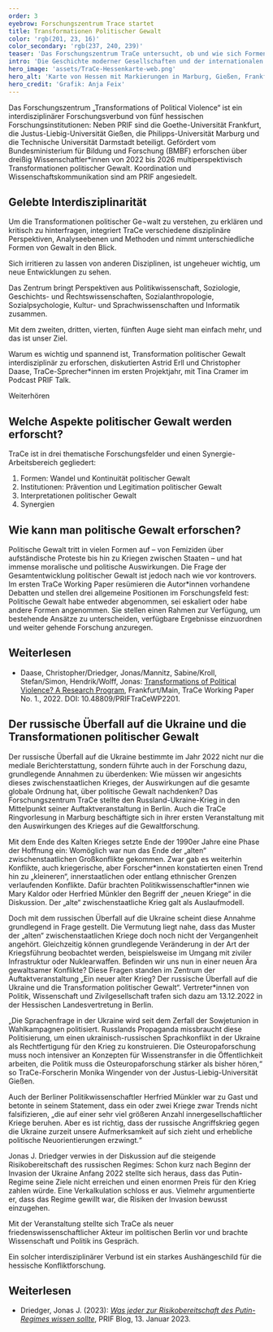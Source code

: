 ```yaml
---
order: 3
eyebrow: Forschungszentrum Trace startet
title: Transformationen Politischer Gewalt
color: 'rgb(201, 23, 16)'
color_secondary: 'rgb(237, 240, 239)'
teaser: 'Das Forschungszentrum TraCe untersucht, ob und wie sich Formen von politischer Gewalt verändern – zum Beispiel im Krieg zwischen Russland und Ukraine.'
intro: 'Die Geschichte moderner Gesellschaften und der internationalen Beziehungen wird üblicherweise als ein schrittweiser Verzicht auf Gewalt erzählt. Von einer Überwindung politischer Gewalt kann allerdings keine Rede sein. Aktuelle Tendenzen weisen vielmehr in die entgegengesetzte Richtung: Das weltweite Konfliktgeschehen hat an Intensität wieder zugenommen; Globalisierung und technologischer Wandel ermöglichen neue Formen kriegerischer und terroristischer Gewalt. Diese Entwicklungen verweisen auf Transformationen, die existierende Normen und Praktiken zur Einhegung politischer Gewalt herausfordern. Das Forschungszentrum „Transformations of Political Violence“ (TraCe) untersucht diese Entwicklungen mit dem Ziel, die Konsequenzen für den innergesellschaftlichen und internationalen Frieden zu identifizieren und Strategien zur Eindämmung politischer Gewalt unter den sich verändernden Bedingungen zu entwickeln.'
hero_image: 'assets/TraCe-Hessenkarte-web.png'
hero_alt: 'Karte von Hessen mit Markierungen in Marburg, Gießen, Frankfurt und Darmstadt, umschlungen von gestrichelten Linien'
hero_credit: 'Grafik: Anja Feix' 
---
```


<Callout eyebrow="Infobox" title="Wer ist TraCe?" expandable={false}>

Das Forschungszentrum „Transformations of Political Violence“ ist ein interdisziplinärer Forschungsverbund von fünf hessischen Forschungsinstitutionen: Neben PRIF sind die Goethe-Universität Frankfurt, die Justus-Liebig-Universität Gießen, die Philipps-Universität Marburg und die Technische Universität Darmstadt beteiligt. Gefördert vom Bundesministerium für Bildung und Forschung (BMBF) erforschen über dreißig Wissenschaftler\*innen von 2022 bis 2026 multiperspektivisch Transformationen politischer Gewalt. Koordination und Wissenschaftskommunikation sind am PRIF angesiedelt.

</Callout>

## Gelebte Interdisziplinarität

Um die Transformationen politischer Ge¬walt zu verstehen, zu erklären und kritisch zu hinterfragen, integriert TraCe verschiedene disziplinäre Perspektiven, Analyseebenen und Methoden und nimmt unterschiedliche Formen von Gewalt in den Blick.

<Quote cite="Christopher Daase, PRIF TALK vom 23.03.2023">

Sich irritieren zu lassen von anderen Disziplinen, ist ungeheuer wichtig, um neue Entwicklungen zu sehen.

</Quote>

Das Zentrum bringt Perspektiven aus Politikwissenschaft, Soziologie, Geschichts- und Rechtswissenschaften, Sozialanthropologie, Sozialpsychologie, Kultur- und Sprachwissenschaften und Informatik zusammen.

<Quote cite="Astrid Erll, PRIF TALK vom 23.03.2023">

Mit dem zweiten, dritten, vierten, fünften Auge sieht man einfach mehr, und das ist unser Ziel.

</Quote>

Warum es wichtig und spannend ist, Transformation politischer Gewalt interdisziplinär zu erforschen, diskutierten Astrid Erll und Christopher Daase, TraCe-Sprecher\*innen im ersten Projektjahr, mit Tina Cramer im Podcast PRIF Talk.

<CallToAction url="https://blog.prif.org/2023/03/23/podcast-006-die-transformation-politischer-gewalt/">

Weiterhören

</CallToAction>

## Welche Aspekte politischer Gewalt werden erforscht?

TraCe ist in drei thematische Forschungsfelder und einen Synergie-Arbeitsbereich gegliedert:

1. Formen: Wandel und Kontinuität politischer Gewalt
2. Institutionen: Prävention und Legitimation politischer Gewalt
3. Interpretationen politischer Gewalt
4. Synergien

## Wie kann man politische Gewalt erforschen?

Politische Gewalt tritt in vielen Formen auf – von Femiziden über aufständische Proteste bis hin zu Kriegen zwischen Staaten – und hat immense moralische und politische Auswirkungen. Die Frage der Gesamtentwicklung politischer Gewalt ist jedoch nach wie vor kontrovers. Im ersten TraCe Working Paper resümieren die Autor\*innen vorhandene Debatten und stellen drei allgemeine Positionen im Forschungsfeld fest: Politische Gewalt habe entweder abgenommen, sei eskaliert oder habe andere Formen angenommen. Sie stellen einen Rahmen zur Verfügung, um bestehende Ansätze zu unterscheiden, verfügbare Ergebnisse einzuordnen und weiter gehende Forschung anzuregen.

<Notes>

## Weiterlesen 

- Daase, Christopher/Driedger, Jonas/Mannitz, Sabine/Kroll, Stefan/Simon, Hendrik/Wolff, Jonas: [Transformations of Political Violence? A Research Program](https://www.hsfk.de/publikationen/publikationssuche/publikation/transformations-of-political-violence), Frankfurt/Main, TraCe Working Paper No. 1., 2022. DOI: 10.48809/PRIFTraCeWP2201.

</Notes>

## Der russische Überfall auf die Ukraine und die Transformationen politischer Gewalt

Der russische Überfall auf die Ukraine bestimmte im Jahr 2022 nicht nur die mediale Berichterstattung, sondern führte auch in der Forschung dazu, grundlegende Annahmen zu überdenken: Wie müssen wir angesichts dieses zwischenstaatlichen Krieges, der Auswirkungen auf die gesamte globale Ordnung hat, über politische Gewalt nachdenken? Das Forschungszentrum TraCe stellte den Russland-Ukraine-Krieg in den Mittelpunkt seiner Auftaktveranstaltung in Berlin. Auch die TraCe Ringvorlesung in Marburg beschäftigte sich in ihrer ersten Veranstaltung mit den Auswirkungen des Krieges auf die Gewaltforschung.

Mit dem Ende des Kalten Krieges setzte Ende der 1990er Jahre eine Phase der Hoffnung ein: Womöglich war nun das Ende der „alten“ zwischenstaatlichen Großkonflikte gekommen. Zwar gab es weiterhin Konflikte, auch kriegerische, aber Forscher\*innen konstatierten einen Trend hin zu „kleineren“, innerstaatlichen oder entlang ethnischer Grenzen verlaufenden Konflikte. Dafür brachten Politikwissenschaftler\*innen wie Mary Kaldor oder Herfried Münkler den Begriff der „neuen Kriege“ in die Diskussion. Der „alte“ zwischenstaatliche Krieg galt als Auslaufmodell. 

Doch mit dem russischen Überfall auf die Ukraine scheint diese Annahme grundlegend in Frage gestellt. Die Vermutung liegt nahe, dass das Muster der „alten“ zwischenstaatlichen Kriege doch noch nicht der Vergangenheit angehört. Gleichzeitig können grundlegende Veränderung in der Art der Kriegsführung beobachtet werden, beispielsweise im Umgang mit ziviler Infrastruktur oder Nuklearwaffen. Befinden wir uns nun in einer neuen Ära gewaltsamer Konflikte? Diese Fragen standen im Zentrum der Auftaktveranstaltung „Ein neuer alter Krieg? Der russische Überfall auf die Ukraine und die Transformation politischer Gewalt“. Vertreter\*innen von Politik, Wissenschaft und Zivilgesellschaft trafen sich dazu am 13.12.2022 in der Hessischen Landesvertretung in Berlin. 

<Callout eyebrow="Infobox" title="Welche Rolle spielt Sprache?" expandable={false}>

„Die Sprachenfrage in der Ukraine wird seit dem Zerfall der Sowjetunion in Wahlkampagnen politisiert. Russlands Propaganda missbraucht diese Politisierung, um einen ukrainisch-russischen Sprachkonflikt in der Ukraine als Rechtfertigung für den Krieg zu konstruieren. Die Osteuropaforschung muss noch intensiver an Konzepten für Wissenstransfer in die Öffentlichkeit arbeiten, die Politik muss die Osteuropaforschung stärker als bisher hören,“ so TraCe-Forscherin Monika Wingender von der Justus-Liebig-Universität Gießen.

</Callout>

Auch der Berliner Politikwissenschaftler Herfried Münkler war zu Gast und betonte in seinem Statement, dass ein oder zwei Kriege zwar Trends nicht falsifizieren, „die auf einer sehr viel größeren Anzahl innergesellschaftlicher Kriege beruhen. Aber es ist richtig, dass der russische Angriffskrieg gegen die Ukraine zurzeit unsere Aufmerksamkeit auf sich zieht und erhebliche politische Neuorientierungen erzwingt.“ 

Jonas J. Driedger verwies in der Diskussion auf die steigende Risikobereitschaft des russischen Regimes: Schon kurz nach Beginn der Invasion der Ukraine Anfang 2022 stellte sich heraus, dass das Putin-Regime seine Ziele nicht erreichen und einen enormen Preis für den Krieg zahlen würde. Eine Verkalkulation schloss er aus. Vielmehr argumentierte er, dass das Regime gewillt war, die Risiken der Invasion bewusst einzugehen. 

Mit der Veranstaltung stellte sich TraCe als neuer friedenswissenschaftlicher Akteur im politischen Berlin vor und brachte Wissenschaft und Politik ins Gespräch. 

<Quote cite="Angela Dorn, Hessische Staatsministerin für Wissenschaft und Kunst, bei der Auftaktveranstaltung">

Ein solcher interdisziplinärer Verbund ist ein starkes Aushängeschild für die hessische Konfliktforschung.

</Quote>

<Notes>

## Weiterlesen

- Driedger, Jonas J. (2023): _[Was jeder zur Risikobereitschaft des Putin-Regimes wissen sollte](https://blog.prif.org/2023/01/13/was-jeder-zur-risikobereitschaft-des-putin-regimes-wissen-sollte/)_, PRIF Blog, 13. Januar 2023.

</Notes>